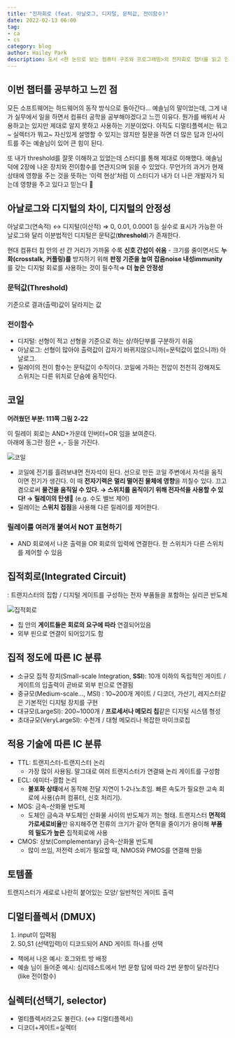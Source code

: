 ```yaml
---
title: "전자회로 (feat. 아날로그, 디지털, 문턱값, 전이함수)"
date: 2022-02-13 06:00
tag:
- ca
- cs
category: blog
author: Hailey Park
description: 도서 <한 눈으로 보는 컴퓨터 구조와 프로그래밍>의 전자회로 챕터를 읽고 인상 깊었던 부분, 의문이 생긴 부분, 보완이 필요한 부분을 꼽아 나눈다.
---
```


## 이번 챕터를 공부하고 느낀 점

모든 소프트웨어는 하드웨어의 동작 방식으로 돌아간다... 예솔님의 말이었는데, 그게 내가 실무에서 일을 하면서 컴퓨터 공학을 공부해야겠다고 느낀 이유다. 뭔가를 배워서 사용하고는 있지만 제대로 알지 못하고 사용하는 기분이었다. 아직도 디멀티플렉서는 뭐고~ 실렉터가 뭐고~ 자신있게 설명할 수 있지는 않지만 질문을 하면 더 많은 답과 인사이트를 주는 예솔님이 있어 큰 힘이 된다.

또 내가 threshold를 잘못 이해하고 있었는데 스터디를 통해 제대로 이해했다. 예솔님 덕에 2장에 나온 장치와 전이함수를 연관지으며 읽을 수 있었다. 무언가의 과거가 현재 상태에 영향을 주는 것을 뜻하는 ‘이력 현상’처럼 이 스터디가 내가 더 나은 개발자가 되는데 영향을 주고 있다고 믿는다 🥰

## 아날로그와 디지털의 차이, 디지털의 안정성

아날로그(연속적) ↔ 디지털(이산적)
⇒ 0, 0.01, 0.0001 등 실수로 표시가 가능한 아날로그와 달리 이분법적인 디지털은 문턱값(**threshold**)가 존재한다.

현대 컴퓨터 칩 안의 선 간 거리가 가까울 수록 **신호 간섭이 쉬움** - 크기를 줄이면서도 **누화(crosstalk, 커플링)를** 방지하기 위해 **판정 기준을 높여** **잡음noise 내성immunity**를 갖는 디지털 회로를 사용하는 것이 필수적⇒ **더 높은 안정성** 

### 문턱값(Threshold)

기준으로 결과(출력)값이 달라지는 값

### 전이함수

- 디지털: 선형이 적고 선형을 기준으로 하는 상/하단부를 구분하기 쉬움
- 아날로그: 선형이 많아야 출력값이 갑자기 바뀌지않으니까(=문턱값이 없으니까) 아날로그.
- 릴레이의 전이 함수는 문턱값이 수직이다. 코일에 가하는 전압이 천천히 강해져도 스위치는 다른 위치로 단숨에 움직인다.

## 코일

**어려웠던 부분: 111쪽 그림 2-22**

이 릴레이 회로는 AND+가운데 인버터=OR 임을 보여준다.  
아래에 동그란 점은 +,- 등을 가진다.

![코일](https://blog.kakaocdn.net/dn/PYh15/btqAHI4jJKn/MO5GZTqxxQIYCP3oQVkgRk/img.png)

- 코일에 전기를 흘려보내면 전자석이 된다. 선으로 만든 코일 주변에서 자석을 움직이면 전기가 생긴다. 이 때 **전자기력은 멀리 떨어진 물체에 영향**을 끼칠수 있다. 끄고 켬으로써 **물건을 움직일 수 있다. → 스위치를 움직이기 위해 전자석을 사용할 수 있다! → 릴레이의 탄생🔌**
(e.g. 수도 밸브 제어)  
- 릴레이는 **스위치 접점**을 사용해 다른 릴레이를 제어한다.  

### 릴레이를 여러개 붙여서 NOT 표현하기

- AND 회로에서 나온 출력을 OR 회로의 입력에 연결한다. 한 스위치가 다른 스위치를 제어할 수 있음

## 집적회로(Integrated Circuit)

: 트랜지스터의 집합 / 디지털 게이트를 구성하는 전자 부품들을 포함하는 실리콘 반도체

![집적회로](https://docceptor.net/wp-content/uploads/2020/12/digitalintegratedcover_bw.jpg)

- 칩 안의 **게이트들은 회로의 요구에 따라** 연결되어있음
- 외부 핀으로 연결이 되어있기도 함

## 집적 정도에 따른 IC 분류

- 소규모 집적 장치(Small-scale Integration, **SSI**): 10개 이하의 독립적인 게이트 / 게이트의 입출력이 곧바로 외부 핀으로 연결됨
- 중규모(Medium-scale..., MSI) : 10~200개 게이트 / 디코더, 가산기, 레지스터같은 기본적인 디지털 장치를 구현
- 대규모(LargeSI): 200~1000개 / **프로세서나 메모리 칩**같은 디지털 시스템 형성
- 초대규모(VeryLargeSI): 수천개 / 대형 메모리나 복잡한 마이크로칩

## 적용 기술에 따른 IC 분류

- TTL: 트랜지스터-트랜지스터 논리
  - 가장 많이 사용됨. 말그대로 여러 트랜지스터가 연결돼 논리 게이트를 구성함
- ECL: 에미터-결합 논리
  - **불포화 상태**에서 동작해 전달 지연이 1-2나노초임. 빠른 속도가 필요한 고속 회로에 사용(슈퍼 컴퓨터, 신호 처리기).
- MOS: 금속-산화물 반도체
  - 도체인 금속과 부도체인 산화물 사이의 반도체가 끼는 형태. 트랜지스터 **면적의 가로세로비율**만 유지해주면 전류의 크기가 같아 면적을 줄이기가 용이해 **부품의 밀도가 높은** 집적회로에 사용
- CMOS: 상보(Complementary) 금속-산화물 반도체
  - 많이 쓰임, 저전력 소비가 필요할 때, NMOS와 PMOS를 연결해 만듦

## 토템폴

트랜지스터가 세로로 나란히 붙어있는 모양/ 일반적인 게이트 출력

## 디멀티플렉서 (DMUX)

1. input이 입력됨
2. S0,S1 (선택입력)이 디코드되어 AND 게이트 하나를 선택

- 책에서 나온 예시: 호그와트 방 배정
- 예솔 님이 들어준 예시: 심리테스트에서 1번 문항 답에 따라 2번 문항이 달라진다 (like 전이함수)

## 실렉터(선택기, selector)

- 멀티플렉서라고도 불린다. (↔ 디멀티플렉서)
- 디코더+게이트=실렉터
